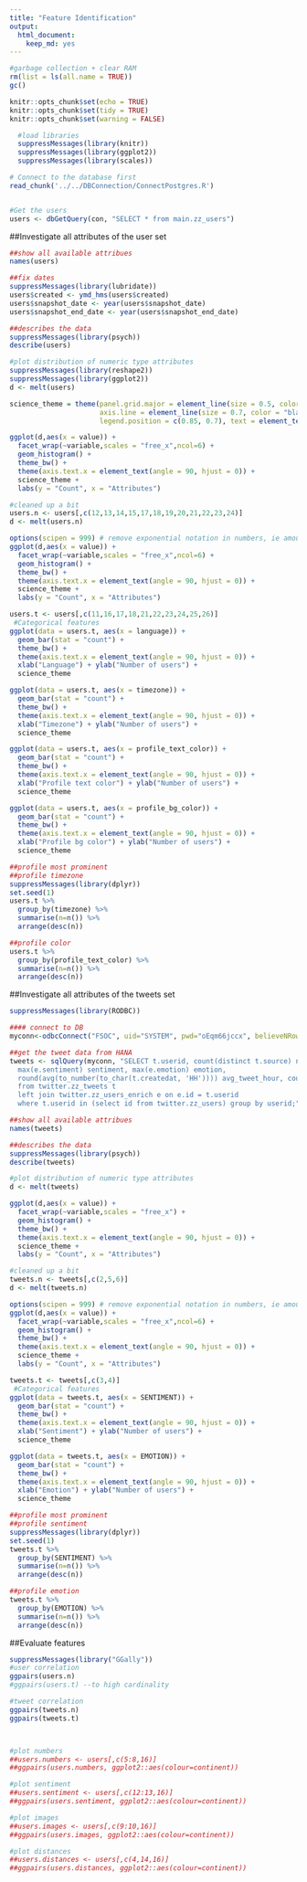 ```yaml
---
title: "Feature Identification"
output: 
  html_document: 
    keep_md: yes
---
```


```r
#garbage collection + clear RAM
rm(list = ls(all.name = TRUE))
gc()
```

```r
knitr::opts_chunk$set(echo = TRUE)
knitr::opts_chunk$set(tidy = TRUE)
knitr::opts_chunk$set(warning = FALSE)
```

```r
  #load libraries
  suppressMessages(library(knitr))
  suppressMessages(library(ggplot2))
  suppressMessages(library(scales))

```

```r
# Connect to the database first
read_chunk('../../DBConnection/ConnectPostgres.R')
```

```r
```

```r
#Get the users
users <- dbGetQuery(con, "SELECT * from main.zz_users")
```

##Investigate all attributes of the user set
```r
##show all available attribues
names(users)

##fix dates
suppressMessages(library(lubridate))
users$created <- ymd_hms(users$created)
users$snapshot_date <- year(users$snapshot_date)
users$snapshot_end_date <- year(users$snapshot_end_date)

##describes the data
suppressMessages(library(psych))
describe(users)

#plot distribution of numeric type attributes
suppressMessages(library(reshape2))
suppressMessages(library(ggplot2))
d <- melt(users)

science_theme = theme(panel.grid.major = element_line(size = 0.5, color = "grey"), 
                      axis.line = element_line(size = 0.7, color = "black"), 
                      legend.position = c(0.85, 0.7), text = element_text(size = 14))

ggplot(d,aes(x = value)) + 
  facet_wrap(~variable,scales = "free_x",ncol=6) + 
  geom_histogram() +
  theme_bw() +
  theme(axis.text.x = element_text(angle = 90, hjust = 0)) +
  science_theme +
  labs(y = "Count", x = "Attributes")

#cleaned up a bit
users.n <- users[,c(12,13,14,15,17,18,19,20,21,22,23,24)]
d <- melt(users.n)

options(scipen = 999) # remove exponential notation in numbers, ie amount of decimals to show
ggplot(d,aes(x = value)) + 
  facet_wrap(~variable,scales = "free_x",ncol=6) + 
  geom_histogram() +
  theme_bw() +
  theme(axis.text.x = element_text(angle = 90, hjust = 0)) +
  science_theme +
  labs(y = "Count", x = "Attributes")

users.t <- users[,c(11,16,17,18,21,22,23,24,25,26)]
 #Categorical features
ggplot(data = users.t, aes(x = language)) +
  geom_bar(stat = "count") +
  theme_bw() +
  theme(axis.text.x = element_text(angle = 90, hjust = 0)) +
  xlab("Language") + ylab("Number of users") + 
  science_theme 

ggplot(data = users.t, aes(x = timezone)) +
  geom_bar(stat = "count") +
  theme_bw() +
  theme(axis.text.x = element_text(angle = 90, hjust = 0)) +
  xlab("Timezone") + ylab("Number of users") + 
  science_theme 

ggplot(data = users.t, aes(x = profile_text_color)) +
  geom_bar(stat = "count") +
  theme_bw() +
  theme(axis.text.x = element_text(angle = 90, hjust = 0)) +
  xlab("Profile text color") + ylab("Number of users") + 
  science_theme 

ggplot(data = users.t, aes(x = profile_bg_color)) +
  geom_bar(stat = "count") +
  theme_bw() +
  theme(axis.text.x = element_text(angle = 90, hjust = 0)) +
  xlab("Profile bg color") + ylab("Number of users") + 
  science_theme 

##profile most prominent
##profile timezone
suppressMessages(library(dplyr))
set.seed(1)
users.t %>% 
  group_by(timezone) %>%
  summarise(n=n()) %>%
  arrange(desc(n))

##profile color
users.t %>% 
  group_by(profile_text_color) %>%
  summarise(n=n()) %>%
  arrange(desc(n))
```

##Investigate all attributes of the tweets set
```r
suppressMessages(library(RODBC))

#### connect to DB
myconn<-odbcConnect("FSOC", uid="SYSTEM", pwd="oEqm66jccx", believeNRows=FALSE, rows_at_time=1, DBMSencoding="UTF-8") 

##get the tweet data from HANA
tweets <- sqlQuery(myconn, "SELECT t.userid, count(distinct t.source) no_of_devices, 
  max(e.sentiment) sentiment, max(e.emotion) emotion, 
  round(avg(to_number(to_char(t.createdat, 'HH')))) avg_tweet_hour, count(0) as no_of_tweets 
  from twitter.zz_tweets t	
  left join twitter.zz_users_enrich e on e.id = t.userid 
  where t.userid in (select id from twitter.zz_users) group by userid;")

##show all available attribues
names(tweets)

##describes the data
suppressMessages(library(psych))
describe(tweets)

#plot distribution of numeric type attributes
d <- melt(tweets)

ggplot(d,aes(x = value)) + 
  facet_wrap(~variable,scales = "free_x") + 
  geom_histogram() +
  theme_bw() +
  theme(axis.text.x = element_text(angle = 90, hjust = 0)) +
  science_theme +
  labs(y = "Count", x = "Attributes")

#cleaned up a bit
tweets.n <- tweets[,c(2,5,6)]
d <- melt(tweets.n)

options(scipen = 999) # remove exponential notation in numbers, ie amount of decimals to show
ggplot(d,aes(x = value)) + 
  facet_wrap(~variable,scales = "free_x",ncol=6) + 
  geom_histogram() +
  theme_bw() +
  theme(axis.text.x = element_text(angle = 90, hjust = 0)) +
  science_theme +
  labs(y = "Count", x = "Attributes")

tweets.t <- tweets[,c(3,4)]
 #Categorical features
ggplot(data = tweets.t, aes(x = SENTIMENT)) +
  geom_bar(stat = "count") +
  theme_bw() +
  theme(axis.text.x = element_text(angle = 90, hjust = 0)) +
  xlab("Sentiment") + ylab("Number of users") + 
  science_theme 

ggplot(data = tweets.t, aes(x = EMOTION)) +
  geom_bar(stat = "count") +
  theme_bw() +
  theme(axis.text.x = element_text(angle = 90, hjust = 0)) +
  xlab("Emotion") + ylab("Number of users") + 
  science_theme 

##profile most prominent
##profile sentiment
suppressMessages(library(dplyr))
set.seed(1)
tweets.t %>% 
  group_by(SENTIMENT) %>%
  summarise(n=n()) %>%
  arrange(desc(n))

##profile emotion
tweets.t %>% 
  group_by(EMOTION) %>%
  summarise(n=n()) %>%
  arrange(desc(n))
```


##Evaluate features

```r
suppressMessages(library("GGally"))
#user correlation
ggpairs(users.n) 
#ggpairs(users.t) --to high cardinality

#tweet correlation
ggpairs(tweets.n)
ggpairs(tweets.t) 



#plot numbers
##users.numbers <- users[,c(5:8,16)]
##ggpairs(users.numbers, ggplot2::aes(colour=continent)) 

#plot sentiment
##users.sentiment <- users[,c(12:13,16)]
##ggpairs(users.sentiment, ggplot2::aes(colour=continent)) 

#plot images
##users.images <- users[,c(9:10,16)]
##ggpairs(users.images, ggplot2::aes(colour=continent)) 

#plot distances
##users.distances <- users[,c(4,14,16)]
##ggpairs(users.distances, ggplot2::aes(colour=continent)) 

```

